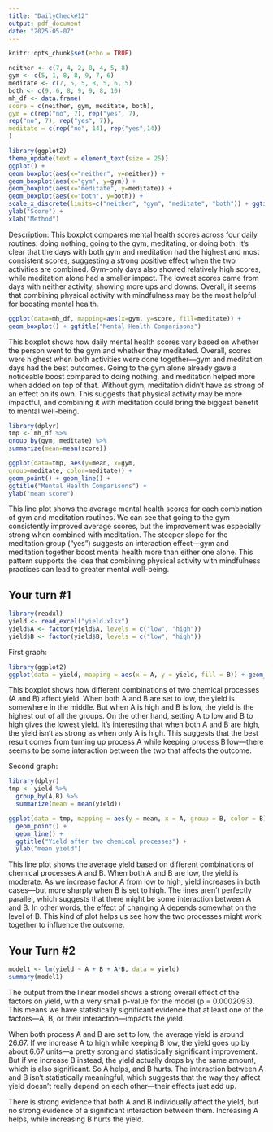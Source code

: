 ```yaml
---
title: "DailyCheck#12"
output: pdf_document
date: "2025-05-07"
---
```


```r
knitr::opts_chunk$set(echo = TRUE)
```


```r
neither <- c(7, 4, 2, 8, 4, 5, 8)
gym <- c(5, 1, 8, 8, 9, 7, 6)
meditate <- c(7, 5, 5, 8, 5, 6, 5)
both <- c(9, 6, 8, 9, 9, 8, 10)
mh_df <- data.frame(
score = c(neither, gym, meditate, both),
gym = c(rep("no", 7), rep("yes", 7),
rep("no", 7), rep("yes", 7)),
meditate = c(rep("no", 14), rep("yes",14))
)
```


```r
library(ggplot2)
theme_update(text = element_text(size = 25))
ggplot() +
geom_boxplot(aes(x="neither", y=neither)) +
geom_boxplot(aes(x="gym", y=gym)) +
geom_boxplot(aes(x="meditate", y=meditate)) +
geom_boxplot(aes(x="both", y=both)) +
scale_x_discrete(limits=c("neither", "gym", "meditate", "both")) + ggtitle("Mental Health Comparisons") +
ylab("Score") +
xlab("Method") 
```
Description:
This boxplot compares mental health scores across four daily routines: doing nothing, going to the gym, meditating, or doing both. It’s clear that the days with both gym and meditation had the highest and most consistent scores, suggesting a strong positive effect when the two activities are combined. Gym-only days also showed relatively high scores, while meditation alone had a smaller impact. The lowest scores came from days with neither activity, showing more ups and downs. Overall, it seems that combining physical activity with mindfulness may be the most helpful for boosting mental health.

```r
ggplot(data=mh_df, mapping=aes(x=gym, y=score, fill=meditate)) +
geom_boxplot() + ggtitle("Mental Health Comparisons")
```
This boxplot shows how daily mental health scores vary based on whether the person went to the gym and whether they meditated. Overall, scores were highest when both activities were done together—gym and meditation days had the best outcomes. Going to the gym alone already gave a noticeable boost compared to doing nothing, and meditation helped more when added on top of that. Without gym, meditation didn’t have as strong of an effect on its own. This suggests that physical activity may be more impactful, and combining it with meditation could bring the biggest benefit to mental well-being.

```r
library(dplyr)
tmp <- mh_df %>%
group_by(gym, meditate) %>%
summarize(mean=mean(score))

ggplot(data=tmp, aes(y=mean, x=gym,
group=meditate, color=meditate)) +
geom_point() + geom_line() +
ggtitle("Mental Health Comparisons") +
ylab("mean score")
```
This line plot shows the average mental health scores for each combination of gym and meditation routines. We can see that going to the gym consistently improved average scores, but the improvement was especially strong when combined with meditation. The steeper slope for the meditation group (“yes”) suggests an interaction effect—gym and meditation together boost mental health more than either one alone. This pattern supports the idea that combining physical activity with mindfulness practices can lead to greater mental well-being.

## Your turn \#1
```r
library(readxl)
yield <- read_excel("yield.xlsx")
yield$A <- factor(yield$A, levels = c("low", "high"))
yield$B <- factor(yield$B, levels = c("low", "high"))
```

First graph: 
```r
library(ggplot2)
ggplot(data = yield, mapping = aes(x = A, y = yield, fill = B)) + geom_boxplot() + ggtitle("Yield after two chemical processes")
```
This boxplot shows how different combinations of two chemical processes (A and B) affect yield. When both A and B are set to low, the yield is somewhere in the middle. But when A is high and B is low, the yield is the highest out of all the groups. On the other hand, setting A to low and B to high gives the lowest yield. It’s interesting that when both A and B are high, the yield isn’t as strong as when only A is high. This suggests that the best result comes from turning up process A while keeping process B low—there seems to be some interaction between the two that affects the outcome.

Second graph:
```r
library(dplyr)
tmp <- yield %>%
  group_by(A,B) %>%
  summarize(mean = mean(yield))

ggplot(data = tmp, mapping = aes(y = mean, x = A, group = B, color = B)) +
  geom_point() + 
  geom_line() + 
  ggtitle("Yield after two chemical processes") + 
  ylab("mean yield")
```

This line plot shows the average yield based on different combinations of chemical processes A and B. When both A and B are low, the yield is moderate. As we increase factor A from low to high, yield increases in both cases—but more sharply when B is set to high. The lines aren’t perfectly parallel, which suggests that there might be some interaction between A and B. In other words, the effect of changing A depends somewhat on the level of B. This kind of plot helps us see how the two processes might work together to influence the outcome.

## Your Turn \#2
```r
model1 <- lm(yield ~ A + B + A*B, data = yield)
summary(model1)
```

The output from the linear model shows a strong overall effect of the factors on yield, with a very small p-value for the model (p = 0.0002093). This means we have statistically significant evidence that at least one of the factors—A, B, or their interaction—impacts the yield.

When both process A and B are set to low, the average yield is around 26.67. If we increase A to high while keeping B low, the yield goes up by about 6.67 units—a pretty strong and statistically significant improvement. But if we increase B instead, the yield actually drops by the same amount, which is also significant. So A helps, and B hurts. The interaction between A and B isn’t statistically meaningful, which suggests that the way they affect yield doesn’t really depend on each other—their effects just add up.

There is strong evidence that both A and B individually affect the yield, but no strong evidence of a significant interaction between them. Increasing A helps, while increasing B hurts the yield.